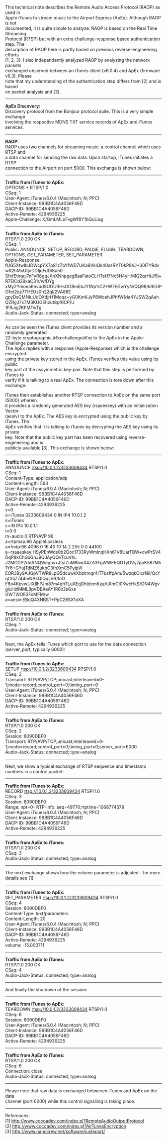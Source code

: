 This technical note describes the Remote Audio Access Protocol (RAOP) as used in<br> 
Apple iTunes to stream music to the Airport Express (ApEx). Although RAOP is not<br> 
documented, it is quite simple to analyze. RAOP is based on the Real Time Streaming<br> 
Protocol (RTSP) but with an extra challenge-response based authentication step. The<br> 
description of RAOP here is partly based on previous reverse-engineering efforts<br> 
[1, 2, 3]. I also independently analyzed RAOP by analyzing the network packets<br> 
exchanged observed between an iTunes client (v6.0.4) and ApEx (firmware v6.3). Please<br> 
note that my understanding of the authentication step differs from [2] and is based<br> 
on packet analysis and [3].

----

<b>ApEx Discovery:</b><br> 
Discovery protocol from the Bonjour protocol suite. This is a very simple exchange<br> 
involving the respective MDNS TXT service records of ApEx and iTunes services.

----

<b>RAOP:</b><br> 
RAOP uses two channels for streaming music: a control channel which uses RTSP and<br> 
a data channel for sending the raw data. Upon startup, iTunes initiates a RTSP<br> 
connection to the Airport on port 5000. This exchange is shown below:

----

'''Traffic from iTunes to ApEx:'''<br> 
OPTIONS * RTSP/1.0<br> 
CSeq: 1<br> 
User-Agent: iTunes/6.0.4 (Macintosh; N; PPC)<br> 
Client-Instance: 99BB1C4A4056F46D<br> 
DACP-ID: 99BB1C4A4056F46D<br> 
Active-Remote: 4294936225<br> 
Apple-Challenge: X/GmLMLuFvgWf8Y1bQuUug<br> 

----

'''Traffic from ApEx to iTunes:'''<br> 
RTSP/1.0 200 OK<br> 
CSeq: 1<br> 
Public: ANNOUNCE, SETUP, RECORD, PAUSE, FLUSH, TEARDOWN, OPTIONS, GET_PARAMETER, SET_PARAMETER<br> 

Apple-Response:<br> 
fUG5XtwIbJDWcpYX7p81z7bYfWD7UKa9VkIQk40szRYT0kP8VJ+30l7YRdvwR2hMxUtjoDDIjqFdDiSu50<br>
SfxfEtnquj7nFyR8gqJKnXNnpgegBaaFatoCLHTaH7Nc5H4yH/MQ2qrHtJ/5i+R7ElCd29xaC31r/wfDYg<br>
xMy2YmoeaRnvudSUOURHsOO8mEbJYfNp1rC2+W7EGwYyN/QQ98/kREUPO1et2qz7THEUs0n22ql/2VA88E<br>
gpyDsQMNIuUdOXdjrH1Moqz+yG0KmKJyP8WoehJPhfW1da4YJSW2qAahQZRgJ7x7M3KUGEhzut8pf6CP/U<br>
1FRJqj7KFMTwTg<br> 
Audio-Jack-Status: connected; type=analog<br> 

----

As can be seen the iTunes client provides its version number and a randomly generated<br>
 22-byte cryptographic â€œchallengeâ€œ to the ApEx in the Apple-Challenge parameter.<br>
The ApEx replies with a response (Apple-Response) which is the challenge encrypted <br>
using the private key stored in the ApEx. iTunes verifies this value using its public <br>
key part of the assymmetric key-pair. Note that this step is performed by iTunes to <br>
verify if it is talking to a real ApEx. The connection is tore down after this exchange.<br>


iTunes then establishes another RTSP connection to ApEx on the same port (5000) wherein<br> 
it provides a randomly generated AES key (rsaaeskey) with an Initialization Vector<br> 
(aesiv) to the ApEx. The AES key is encrypted using the public key by iTunes. The<br> 
ApEx verifies that it is talking to iTunes by decrypting the AES key using its private<br> 
key. Note that the public key part has been recovered using reverse-engineering and is<br> 
publicly available [3]. This exchange is shown below:<br> 

----

'''Traffic from iTunes to ApEx:'''<br> 
ANNOUNCE rtsp://10.0.1.2/3233609434 RTSP/1.0<br> 
CSeq: 1<br> 
Content-Type: application/sdp<br> 
Content-Length: 563<br> 
User-Agent: iTunes/6.0.4 (Macintosh; N; PPC)<br> 
Client-Instance: 99BB1C4A4056F46D<br> 
DACP-ID: 99BB1C4A4056F46D<br> 
Active-Remote: 4294936225<br> 

v=0<br> 
o=iTunes 3233609434 0 IN IP4 10.0.1.2<br> 
s=iTunes<br> 
c=IN IP4 10.0.1.1<br> 
t=0 0<br> 
m=audio 0 RTP/AVP 96<br> 
a=rtpmap:96 AppleLossless<br> 
a=fmtp:96 4096 0 16 40 10 14 2 255 0 0 44100<br> 
a=rsaaeskey:HSyPEnWds0b2Qoc1733RyWmInqHXn61V8UarTBW+cwPrSV4DqP8kChGxGnJ9QJAyQQvTcuVhL<br>
J2MCGP2ddANQWeguvxJfyIZuM9bwX4ZA3FgWWF6QOTyDVy7ppK587Mh1Y6+GYujTdMZ6ukbC3thXmC5PyipVI<br>
EOR3By9AJGpVTWR8LpG5dcuwkXbzlrmqr4IT7bsffpAm/5wzqkOlcrNiI/QcYqC0jZ744mNAkQIQqijVR/IoO<br>
F6o4KpvwUIXIlhPJm87m4ghTLuXEqDhtdcmKza/uRmOl0KwcHkS/ON4WgvgiuHzlMML8pVDBKeAY1R6x2sGxs<br>
GWTWOE3FsMFM/w<br> 
a=aesiv:EBqQ4XNBST+PpC28SX1oXA<br> 

----

'''Traffic from ApEx to iTunes:'''<br> 
RTSP/1.0 200 OK<br> 
CSeq: 1<br> 
Audio-Jack-Status: connected; type=analog<br> 

----

Next, the ApEx tells iTunes which port to use for the data connection (server_port, typically 6000):<br> 

----

'''Traffic from iTunes to ApEx:'''<br> 
SETUP rtsp://10.0.1.2/3233609434 RTSP/1.0<br> 
CSeq: 2<br> 
Transport: RTP/AVP/TCP;unicast;interleaved=0-1;mode=record;control_port=0;timing_port=0<br> 
User-Agent: iTunes/6.0.4 (Macintosh; N; PPC)<br> 
Client-Instance: 99BB1C4A4056F46D<br> 
DACP-ID: 99BB1C4A4056F46D<br> 
Active-Remote: 4294936225<br> 

----

'''Traffic from ApEx to iTunes:'''<br> 
RTSP/1.0 200 OK<br> 
CSeq: 2<br> 
Session: 8090DBF0<br> 
Transport: RTP/AVP/TCP;unicast;interleaved=0-1;mode=record;control_port=0;timing_port=0;server_port=6000<br> 
Audio-Jack-Status: connected; type=analog<br> 

----

Next, we show a typical exchange of RTSP sequence and timestamp numbers in a control packet:<br> 

----

'''Traffic from iTunes to ApEx:'''<br> 
RECORD rtsp://10.0.1.2/3233609434 RTSP/1.0<br> 
CSeq: 3<br> 
Session: 8090DBF0<br> 
Range: npt=0-
RTP-Info: seq=49770;rtptime=1068774379<br> 
User-Agent: iTunes/6.0.4 (Macintosh; N; PPC)<br> 
Client-Instance: 99BB1C4A4056F46D<br> 
DACP-ID: 99BB1C4A4056F46D<br> 
Active-Remote: 4294936225<br> 

----

'''Traffic from ApEx to iTunes:'''<br>
RTSP/1.0 200 OK<br> 
CSeq: 3<br> 
Audio-Jack-Status: connected; type=analog<br> 

----

The next exchange shows how the volume parameter is adjusted - for more details see [1]:<br> 

----

'''Traffic from iTunes to ApEx:'''<br> 
SET_PARAMETER rtsp://10.0.1.2/3233609434 RTSP/1.0<br> 
CSeq: 4<br> 
Session: 8090DBF0<br> 
Content-Type: text/parameters<br> 
Content-Length: 20<br> 
User-Agent: iTunes/6.0.4 (Macintosh; N; PPC)<br> 
Client-Instance: 99BB1C4A4056F46D<br> 
DACP-ID: 99BB1C4A4056F46D<br> 
Active-Remote: 4294936225<br> 
volume: -15.000711<br> 

----

'''Traffic from ApEx to iTunes:'''<br>
RTSP/1.0 200 OK<br> 
CSeq: 4<br> 
Audio-Jack-Status: connected; type=analog<br> 

----

And finally the shutdown of the session:<br> 

----

'''Traffic from iTunes to ApEx:'''<br>
TEARDOWN rtsp://10.0.1.2/3233609434 RTSP/1.0<br> 
CSeq: 6<br> 
Session: 8090DBF0<br> 
User-Agent: iTunes/6.0.4 (Macintosh; N; PPC)<br> 
Client-Instance: 99BB1C4A4056F46D<br> 
DACP-ID: 99BB1C4A4056F46D<br> 
Active-Remote: 4294936225<br> 

----

'''Traffic from ApEx to iTunes:'''<br>
RTSP/1.0 200 OK<br> 
CSeq: 6<br> 
Connection: close<br> 
Audio-Jack-Status: connected; type=analog<br> 

----

Please note that raw data is exchanged betweeen iTunes and ApEx on the data <br>
channel (port 6000) while this control signalling is taking place. <br> 

----

References:<br> 
[1] http://www.cocoadev.com/index.pl?RemoteAudioOutputProtocol <br>
[2] http://www.cocoadev.com/index.pl?AirTunesEncryption <br>
[3] http://www.nanocrew.net/software/justeport/<br>